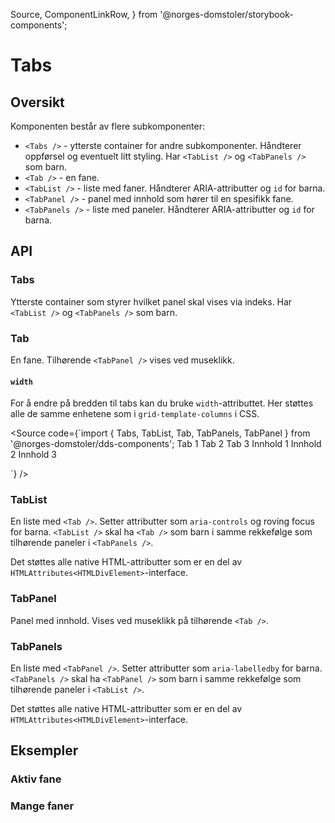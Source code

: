   Source,
  ComponentLinkRow,
} from '@norges-domstoler/storybook-components';

<Meta of={TabsStories} />

# Tabs

<ComponentLinkRow
  docsHref="https://design.domstol.no/987b33f71/p/206fdc-skiptocontent/b/11d1c4"
  figmaHref="https://www.figma.com/file/ewqSDmkgqDQ5PyOsRp4V5b/?node-id=7003%3A143267"
  githubHref="https://github.com/domstolene/designsystem/tree/main/packages/components/src/components/Tabs"
/>

## Oversikt

Komponenten består av flere subkomponenter:

- `<Tabs />` - ytterste container for andre subkomponenter. Håndterer oppførsel og eventuelt litt styling. Har `<TabList />` og `<TabPanels />` som barn.
- `<Tab />` - en fane.
- `<TabList />` - liste med faner. Håndterer ARIA-attributter og `id` for barna.
- `<TabPanel />` - panel med innhold som hører til en spesifikk fane.
- `<TabPanels />` - liste med paneler. Håndterer ARIA-attributter og `id` for barna.

## API

### Tabs

Ytterste container som styrer hvilket panel skal vises via indeks. Har `<TabList />` og `<TabPanels />` som barn.

<Canvas of={TabsStories.Default} sourceState="shown" />

<Controls of={TabsStories.Default} />

### Tab

En fane. Tilhørende `<TabPanel />` vises ved museklikk.

<ArgTypes of={Tab} />

#### `width`

For å endre på bredden til tabs kan du bruke `width`-attributtet. Her støttes alle de samme enhetene som i `grid-template-columns` i CSS.

<Source
  code={`import { Tabs, TabList, Tab, TabPanels, TabPanel } from '@norges-domstoler/dds-components';
  <Tabs>
    <TabList>
      <Tab width="max-content">Tab 1</Tab>
      <Tab width="8rem">Tab 2</Tab>
      <Tab width="1fr">Tab 3</Tab>
    </TabList>
    <TabPanels>
      <TabPanel>Innhold 1</TabPanel>
      <TabPanel>Innhold 2</TabPanel>
      <TabPanel>Innhold 3</TabPanel>
    </TabPanels>
  </Tabs>

`}
/>

### TabList

En liste med `<Tab />`. Setter attributter som `aria-controls` og roving focus for barna. `<TabList />` skal ha `<Tab />` som barn i samme rekkefølge som tilhørende paneler i `<TabPanels />`.

Det støttes alle native HTML-attributter som er en del av `HTMLAttributes<HTMLDivElement>`-interface.

### TabPanel

Panel med innhold. Vises ved museklikk på tilhørende `<Tab />`.

<ArgTypes of={TabPanel} />

### TabPanels

En liste med `<TabPanel />`. Setter attributter som `aria-labelledby` for barna. `<TabPanels />` skal ha `<TabPanel />` som barn i samme rekkefølge som tilhørende paneler i `<TabList />`.

Det støttes alle native HTML-attributter som er en del av `HTMLAttributes<HTMLDivElement>`-interface.

## Eksempler

### Aktiv fane

<Canvas of={TabsStories.ActiveTab} />

### Mange faner

<Canvas of={TabsStories.ManyTabs} />
